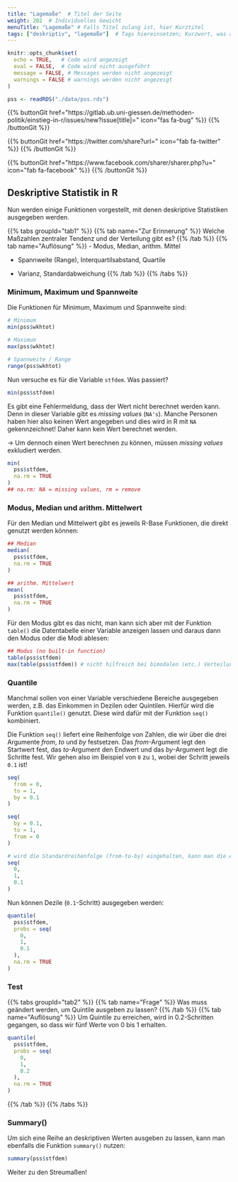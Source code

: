```yaml
---
title: "Lagemaße"  # Titel der Seite
weight: 202  # Individuelles Gewicht 
menuTitle: "Lagemaße" # Falls Titel zulang ist, hier Kurztitel
tags: ["deskriptiv", "lagemaße"]  # Tags hiereinsetzen; Kurzwort, was auf der Seite passsiert
---
```

```r
knitr::opts_chunk$set(
  echo = TRUE,   # Code wird angezeigt
  eval = FALSE,  # Code wird nicht ausgeführt
  message = FALSE, # Messages werden nicht angezeigt
  warnings = FALSE # warnings werden nicht angezeigt
)

pss <- readRDS("./data/pss.rds")   
```

{{% buttonGit href=\"https\:\/\/gitlab.ub.uni-giessen.de\/methoden-politik\/einstieg-in-r\/issues\/new?issue[title]=\" icon=\"fas fa-bug\" %}} {{% /buttonGit %}} 

{{% buttonGit href=\"https\:\/\/twitter.com\/share?url=\" icon=\"fab fa-twitter\" %}} {{% /buttonGit %}}

{{% buttonGit href=\"https\:\/\/www.facebook.com\/sharer\/sharer.php?u=\" icon=\"fab fa-facebook\" %}} {{% /buttonGit %}}

## Deskriptive Statistik in R

Nun werden einige Funktionen vorgestellt, mit denen deskriptive Statistiken ausgegeben werden.

{{% tabs groupId=\"tab1\" %}}
{{% tab name=\"Zur Erinnerung\" %}}
Welche Maßzahlen zentraler Tendenz und der Verteilung gibt es?
{{% /tab %}}
{{% tab name=\"Auflösung\" %}}
- Modus, Median, arithm. Mittel

- Spannweite (Range), Interquartilsabstand, Quartile

- Varianz, Standardabweichung
{{% /tab %}}
{{% /tabs %}}

### Minimum, Maximum und Spannweite
Die Funktionen für Minimum, Maximum und Spannweite sind:
```R
# Minimum
min(pss$wkhtot)

# Maximum
max(pss$wkhtot)

# Spannweite / Range 
range(pss$wkhtot)
```

Nun versuche es für die Variable `stfdem`. Was passiert?
```r
min(pss$stfdem)
```
Es gibt eine Fehlermeldung, dass der Wert nicht berechnet werden kann. Denn in dieser Variable gibt es *missing values* (`NA's`). Manche Personen haben hier also keinen Wert angegeben und dies wird in R mit `NA` gekennzeichnet! Daher kann kein Wert berechnet werden.

$\rightarrow$ Um dennoch einen Wert berechnen zu können, müssen *missing values* exkludiert werden.
```r
min(
  pss$stfdem, 
  na.rm = TRUE
)       
## na.rm: NA = missing values, rm = remove      
```

### Modus, Median und arithm. Mittelwert
Für den Median und Mittelwert gibt es jeweils R-Base Funktionen, die direkt genutzt werden können:
```r
## Median
median(
  pss$stfdem, 
  na.rm = TRUE
) 

## arithm. Mittelwert
mean(
  pss$stfdem, 
  na.rm = TRUE
)
```

Für den Modus gibt es das nicht, man kann sich aber mit der Funktion `table()` die Datentabelle einer Variable anzeigen lassen und daraus dann den Modus oder die Modi ablesen:
```r
## Modus (no built-in function)
table(pss$stfdem)
max(table(pss$stfdem)) # nicht hilfreich bei bimodalen (etc.) Verteilungen
```

### Quantile
Manchmal sollen von einer Variable verschiedene Bereiche ausgegeben werden, z.B. das Einkommen in Dezilen oder Quintilen. Hierfür wird die Funktion `quantile()` genutzt. Diese wird dafür mit der Funktion `seq()` kombiniert.

Die Funktion `seq()` liefert eine Reihenfolge von Zahlen, die wir über die drei Argumente *from*, *to* und *by* festsetzen. Das *from*-Argument legt den Startwert fest, das *to*-Argument den Endwert und das *by*-Argument legt die Schritte fest. Wir gehen also im Beispiel von `0` zu `1`, wobei der Schritt jeweils `0.1` ist!
```r
seq(
  from = 0,
  to = 1, 
  by = 0.1
)

seq(
  by = 0.1, 
  to = 1, 
  from = 0
) 

# wird die Standardreihenfolge (from-to-by) eingehalten, kann man die Argumentbeschriftung auslassen.
seq(
  0, 
  1, 
  0.1
)
```

Nun können Dezile (`0.1`-Schritt) ausgegeben werden:
```r
quantile(
  pss$stfdem, 
  probs = seq(
    0,
    1, 
    0.1
  ),    
  na.rm = TRUE
) 
```

### Test
{{% tabs groupId=\"tab2\" %}}
{{% tab name=\"Frage\" %}}
Was muss geändert werden, um Quintile ausgeben zu lassen?
{{% /tab %}}
{{% tab name=\"Auflösung\" %}}
Um Quintile zu erreichen, wird in $0.2$-Schritten gegangen, so dass wir fünf Werte von $0$ bis $1$ erhalten.

```r
quantile(
  pss$stfdem, 
  probs = seq(
    0,
    1,
    0.2
  ),    
  na.rm = TRUE
)
```
{{% /tab %}}
{{% /tabs %}}

### Summary()
Um sich eine Reihe an deskriptiven Werten ausgeben zu lassen, kann man ebenfalls die Funktion `summary()` nutzen: 
```r
summary(pss$stfdem)
```

Weiter zu den Streumaßen!